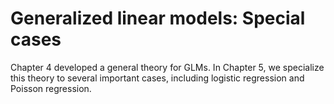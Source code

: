 # Generalized linear models: Special cases {#sec-glms-special-cases}

Chapter 4 developed a general theory for GLMs. In Chapter 5, we specialize this theory to several important cases, including logistic regression and Poisson regression.

